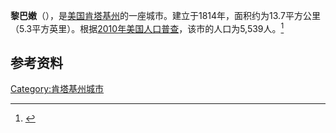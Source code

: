 {{Infobox City 
|chinese_name = 黎巴嫩
|official_name = Lebanon
|image_flag = 
|image_seal = 
|image_skyline = 
|image_map = KYMap-doton-Lebanon.PNG
|map_caption =
|subdivision_type = [[國家|國家]]
|subdivision_name = {{USA}}
|leader_title = 
|leader_name = 
|subdivision_type1 = [[美國行政區劃|州]]
|subdivision_name1 = [[肯塔基州|肯塔基州]]
|subdivision_type2 = [[肯塔基州行政区划|县]]
|subdivision_name2 = Marion
|found_title            = 正式立市
|found_date             = 1814年
|area_total = 13.7
|area_land = 
|area_water = 
|population_as_of = 2010
|population_total = 5,539
|population_density = 
|timezone = 
|utc_offset = 
|timezone_DST = 
|utc_offset_DST = 
}}

'''黎巴嫩'''（{{lang-en|'''Lebanon'''}}），是[[美国|美国]][[肯塔基州|肯塔基州]]的一座城市。建立于1814年，面积约为13.7平方公里（5.3平方英里）。根据[[2010年美国人口普查|2010年美国人口普查]]，该市的人口为5,539人。<ref name=census>{{cite web |url = http://www.census.gov/prod/www/abs/decennial/ |title = Census of Population and Housing |publisher = U.S. Census Bureau |accessdate = November 18, 2011 |archive-url = https://web.archive.org/web/20060208103743/http://www.census.gov/prod/www/abs/decennial/ |archive-date = 2006-02-08 |dead-url = yes }}</ref>

== 参考资料 ==
{{reflist}}

[[Category:肯塔基州城市|Category:肯塔基州城市]]


{{Kentucky-stub}}